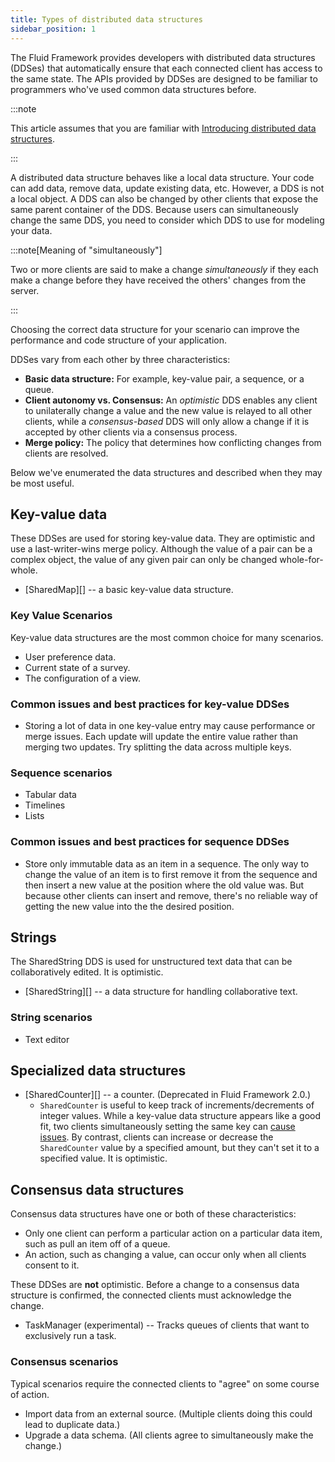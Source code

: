 ```yaml
---
title: Types of distributed data structures
sidebar_position: 1
---
```


The Fluid Framework provides developers with distributed data structures (DDSes) that automatically ensure that each
connected client has access to the same state. The APIs provided by DDSes are designed to be familiar to programmers
who've used common data structures before.

:::note

This article assumes that you are familiar with
[Introducing distributed data structures](/docs/build/dds).

:::

A distributed data structure behaves like a local data structure. Your code can add data, remove data, update existing data,
etc.
However, a DDS is not a local object.
A DDS can also be changed by other clients that expose the same parent container of the DDS.
Because users can simultaneously change the same DDS, you need to consider which DDS to use for modeling your data.

:::note[Meaning of "simultaneously"]

Two or more clients are said to make a change *simultaneously* if they each make a change before they have received the
others' changes from the server.

:::

Choosing the correct data structure for your scenario can improve the performance and code structure of your application.

DDSes vary from each other by three characteristics:

-   **Basic data structure:** For example, key-value pair, a sequence, or a queue.
-   **Client autonomy vs. Consensus:** An *optimistic* DDS enables any client to unilaterally change a value and the new
  value is relayed to all other clients, while a *consensus-based* DDS will only allow a change if it is accepted by other clients via a
  consensus process.
-   **Merge policy:** The policy that determines how conflicting changes from clients are resolved.

Below we've enumerated the data structures and described when they may be most useful.

## Key-value data

These DDSes are used for storing key-value data. They are optimistic and use a last-writer-wins merge policy. Although
the value of a pair can be a complex object, the value of any given pair can only be changed whole-for-whole.

-   [SharedMap][] -- a basic key-value data structure.

### Key Value Scenarios

Key-value data structures are the most common choice for many scenarios.

-   User preference data.
-   Current state of a survey.
-   The configuration of a view.

### Common issues and best practices for key-value DDSes

-   Storing a lot of data in one key-value entry may cause performance or merge issues. Each update will update the entire
  value rather than merging two updates. Try splitting the data across multiple keys.

### Sequence scenarios

-   Tabular data
-   Timelines
-   Lists

### Common issues and best practices for sequence DDSes

-   Store only immutable data as an item in a sequence. The only way to change the value of an item is to first remove it
  from the sequence and then insert a new value at the position where the old value was. But because other clients can
  insert and remove, there's no reliable way of getting the new value into the the desired position.

## Strings

The SharedString DDS is used for unstructured text data that can be collaboratively edited. It is optimistic.

-   [SharedString][] -- a data structure for handling collaborative text.

### String scenarios

-   Text editor

## Specialized data structures

-   [SharedCounter][] -- a counter. (Deprecated in Fluid Framework 2.0.)
    -   `SharedCounter` is useful to keep track of increments/decrements of integer values.
    While a key-value data structure appears like a good fit, two clients simultaneously setting the same key can [cause issues](./counter#why-a-specialized-dds).
    By contrast, clients can increase or decrease the `SharedCounter` value by a specified amount, but they can't set it to a specified value.
    It is optimistic.

## Consensus data structures

Consensus data structures have one or both of these characteristics:

-   Only one client can perform a particular action on a particular data item, such as pull an item off of a queue.
-   An action, such as changing a value, can occur only when all clients consent to it.

These DDSes are **not** optimistic. Before a change to a consensus data structure is confirmed, the connected clients
must acknowledge the change.

-   TaskManager (experimental) -- Tracks queues of clients that want to exclusively run a task.

### Consensus scenarios

Typical scenarios require the connected clients to "agree" on some course of action.

-   Import data from an external source. (Multiple clients doing this could lead to duplicate data.)
-   Upgrade a data schema. (All clients agree to simultaneously make the change.)
